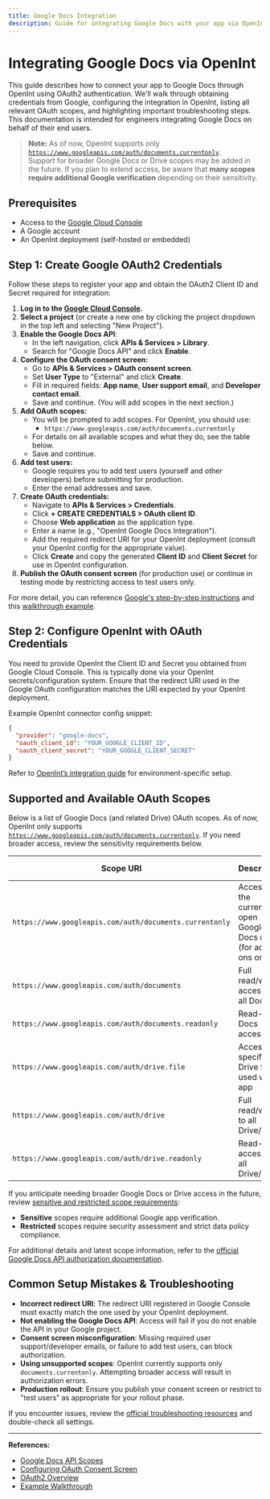 ```yaml
---
title: Google Docs Integration
description: Guide for integrating Google Docs with your app via OpenInt (OAuth2)
---
```


# Integrating Google Docs via OpenInt

This guide describes how to connect your app to Google Docs through OpenInt using OAuth2 authentication. We'll walk through obtaining credentials from Google, configuring the integration in OpenInt, listing all relevant OAuth scopes, and highlighting important troubleshooting steps. This documentation is intended for engineers integrating Google Docs on behalf of their end users.

> **Note:** As of now, OpenInt supports only <code>https://www.googleapis.com/auth/documents.currentonly</code>.<br/>Support for broader Google Docs or Drive scopes may be added in the future. If you plan to extend access, be aware that <b>many scopes require additional Google verification</b> depending on their sensitivity.

## Prerequisites

- Access to the [Google Cloud Console](https://console.developers.google.com/)
- A Google account
- An OpenInt deployment (self-hosted or embedded)

## Step 1: Create Google OAuth2 Credentials

Follow these steps to register your app and obtain the OAuth2 Client ID and Secret required for integration:

1. **Log in to the [Google Cloud Console](https://console.developers.google.com/).**
2. **Select a project** (or create a new one by clicking the project dropdown in the top left and selecting "New Project").
3. **Enable the Google Docs API**:
    - In the left navigation, click **APIs & Services > Library**.
    - Search for "Google Docs API" and click **Enable**.
4. **Configure the OAuth consent screen:**
    - Go to **APIs & Services > OAuth consent screen**.
    - Set **User Type** to "External" and click **Create**.
    - Fill in required fields: **App name**, **User support email**, and **Developer contact email**.
    - Save and continue. (You will add scopes in the next section.)
5. **Add OAuth scopes:**
    - You will be prompted to add scopes. For OpenInt, you should use:
      - `https://www.googleapis.com/auth/documents.currentonly`
    - For details on all available scopes and what they do, see the table below.
    - Save and continue.
6. **Add test users:**
    - Google requires you to add test users (yourself and other developers) before submitting for production.
    - Enter the email addresses and save.
7. **Create OAuth credentials:**
    - Navigate to **APIs & Services > Credentials**.
    - Click **+ CREATE CREDENTIALS > OAuth client ID**.
    - Choose **Web application** as the application type.
    - Enter a name (e.g., "OpenInt Google Docs Integration").
    - Add the required redirect URI for your OpenInt deployment (consult your OpenInt config for the appropriate value).
    - Click **Create** and copy the generated **Client ID** and **Client Secret** for use in OpenInt configuration.
8. **Publish the OAuth consent screen** (for production use) or continue in testing mode by restricting access to test users only.

For more detail, you can reference [Google's step-by-step instructions](https://developers.google.com/workspace/guides/configure-oauth-consent) and this [walkthrough example](https://www.2brightsparks.com/resources/articles/gdriveclientid.html).

## Step 2: Configure OpenInt with OAuth Credentials

You need to provide OpenInt the Client ID and Secret you obtained from Google Cloud Console. This is typically done via your OpenInt secrets/configuration system. Ensure that the redirect URI used in the Google OAuth configuration matches the URI expected by your OpenInt deployment.

Example OpenInt connector config snippet:

```json
{
  "provider": "google-docs",
  "oauth_client_id": "YOUR_GOOGLE_CLIENT_ID",
  "oauth_client_secret": "YOUR_GOOGLE_CLIENT_SECRET"
}
```

Refer to [OpenInt’s integration guide](/docs/getting-started/integrations) for environment-specific setup.

## Supported and Available OAuth Scopes

Below is a list of Google Docs (and related Drive) OAuth scopes. <Badge type="tip">As of now, OpenInt only supports <code>https://www.googleapis.com/auth/documents.currentonly</code>. If you need broader access, review the sensitivity requirements below.</Badge>

<Table>
  <thead>
    <tr>
      <th>Scope URI</th>
      <th>Description</th>
      <th>Sensitivity</th>
      <th>OpenInt Supported?</th>
    </tr>
  </thead>
  <tbody>
    <tr>
      <td>
        <Tooltip text="Provides access only to the currently open Google Docs document (when used with Docs add-ons). Most limited scope for temporary access.">
          <code>https://www.googleapis.com/auth/documents.currentonly</code>
        </Tooltip>
      </td>
      <td>Access to the currently open Google Docs doc (for add-ons only)</td>
      <td>Non-sensitive</td>
      <td><Badge type="success">Yes</Badge></td>
    </tr>
    <tr>
      <td>
        <Tooltip text="Provides full read/write access to Google Docs documents. Allows viewing, creating, editing, and deleting all Docs documents.">
          <code>https://www.googleapis.com/auth/documents</code>
        </Tooltip>
      </td>
      <td>Full read/write access to all Docs</td>
      <td>Sensitive</td>
      <td><Badge type="danger">No</Badge></td>
    </tr>
    <tr>
      <td>
        <Tooltip text="Provides read-only access to Google Docs documents. Allows viewing document content and metadata but no modifications.">
          <code>https://www.googleapis.com/auth/documents.readonly</code>
        </Tooltip>
      </td>
      <td>Read-only Docs access</td>
      <td>Sensitive</td>
      <td><Badge type="danger">No</Badge></td>
    </tr>
    <tr>
      <td>
        <Tooltip text="Provides access to Drive files that the app has created or explicitly has access to. Limited to specific files—recommended if you do not need all-user data.">
          <code>https://www.googleapis.com/auth/drive.file</code>
        </Tooltip>
      </td>
      <td>Access to specific Drive files used with app</td>
      <td>Non-sensitive</td>
      <td><Badge type="danger">No</Badge></td>
    </tr>
    <tr>
      <td>
        <Tooltip text="Provides full read/write access to all Drive files including Docs. The broadest permission for Docs/Drive operations. Use with care.">
          <code>https://www.googleapis.com/auth/drive</code>
        </Tooltip>
      </td>
      <td>Full read/write to all Drive/Docs</td>
      <td>Restricted</td>
      <td><Badge type="danger">No</Badge></td>
    </tr>
    <tr>
      <td>
        <Tooltip text="Provides read-only access to all Drive files including Docs, but no modifications allowed. Wider access than drive.file but limited to viewing.">
          <code>https://www.googleapis.com/auth/drive.readonly</code>
        </Tooltip>
      </td>
      <td>Read-only access to all Drive/Docs</td>
      <td>Restricted</td>
      <td><Badge type="danger">No</Badge></td>
    </tr>
  </tbody>
</Table>

If you anticipate needing broader Google Docs or Drive access in the future, review [sensitive and restricted scope requirements](https://developers.google.com/terms/api-services-user-data-policy#additional_requirements_for_specific_api_scopes):
- <b>Sensitive</b> scopes require additional Google app verification.
- <b>Restricted</b> scopes require security assessment and strict data policy compliance.

For additional details and latest scope information, refer to the [official Google Docs API authorization documentation](https://developers.google.com/workspace/docs/api/auth).

## Common Setup Mistakes & Troubleshooting

- **Incorrect redirect URI**: The redirect URI registered in Google Console must exactly match the one used by your OpenInt deployment.
- **Not enabling the Google Docs API**: Access will fail if you do not enable the API in your Google project.
- **Consent screen misconfiguration**: Missing required user support/developer emails, or failure to add test users, can block authorization.
- **Using unsupported scopes**: OpenInt currently supports only `documents.currentonly`. Attempting broader access will result in authorization errors.
- **Production rollout**: Ensure you publish your consent screen or restrict to "test users" as appropriate for your rollout phase.

If you encounter issues, review the [official troubleshooting resources](https://developers.google.com/workspace/guides/auth-overview) and double-check all settings.

---
**References:**
- [Google Docs API Scopes](https://developers.google.com/workspace/docs/api/auth)
- [Configuring OAuth Consent Screen](https://developers.google.com/workspace/guides/configure-oauth-consent)
- [OAuth2 Overview](https://developers.google.com/identity/protocols/oauth2)
- [Example Walkthrough](https://www.2brightsparks.com/resources/articles/gdriveclientid.html)
